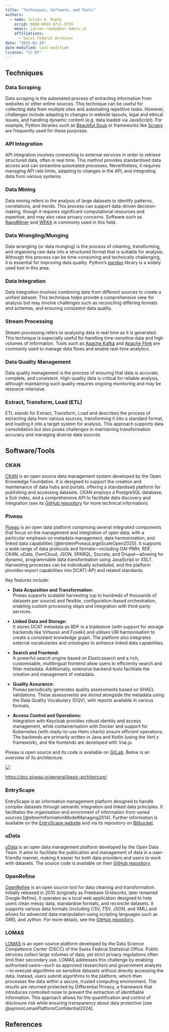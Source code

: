 ---
title: "Techniques, Software, and Tools"
authors: 
  - name: Julien A. Raemy
    orcid: 0000-0002-4711-5759
    email: julien.raemy@bar.admin.ch
    affiliations:
      - Swiss Federal Archives
date: "2025-01-19"
date-modified: last-modified
license: "CC BY"
---

## Techniques

### Data Scraping

Data scraping is the automated process of extracting information from websites or other online sources. This technique can be useful for collecting data from multiple sites and automating repetitive tasks. However, challenges include adapting to changes in website layouts, legal and ethical issues, and handling dynamic content (e.g. data loaded via JavaScript). For example, Python libraries such as [Beautiful Soup](https://pypi.org/project/beautifulsoup4/) or frameworks like [Scrapy](https://scrapy.org/) are frequently used for these purposes.

### API Integration

API integration involves connecting to external services in order to retrieve structured data, often in real time. This method provides standardised data access and can streamline automated processes. Nevertheless, it requires managing API rate limits, adapting to changes in the API, and integrating data from various systems.

### Data Mining

Data mining refers to the analysis of large datasets to identify patterns, correlations, and trends. This process can support data-driven decision-making, though it requires significant computational resources and expertise, and may also raise privacy concerns. Software such as [RapidMiner](https://altair.com/altair-rapidminer) and [WEKA](https://www.cs.waikato.ac.nz/~ml/weka/) is commonly used in this field.

### Data Wrangling/Munging

Data wrangling (or data munging) is the process of cleaning, transforming, and organising raw data into a structured format that is suitable for analysis. Although this process can be time-consuming and technically challenging, it is essential for improving data quality. Python’s [pandas](https://pandas.pydata.org/) library is a widely used tool in this area.

### Data Integration

Data integration involves combining data from different sources to create a unified dataset. This technique helps provide a comprehensive view for analysis but may involve challenges such as reconciling differing formats and schemas, and ensuring consistent data quality.

### Stream Processing

Stream processing refers to analysing data in real time as it is generated. This technique is especially useful for handling time-sensitive data and high volumes of information. Tools such as [Apache Kafka](https://kafka.apache.org/) and [Apache Flink](https://flink.apache.org/) are commonly used to manage data flows and enable real-time analytics.

### Data Quality Management

Data quality management is the process of ensuring that data is accurate, complete, and consistent. High-quality data is critical for reliable analysis, although maintaining such quality requires ongoing monitoring and may be resource-intensive.

### Extract, Transform, Load (ETL)

ETL stands for Extract, Transform, Load and describes the process of extracting data from various sources, transforming it into a standard format, and loading it into a target system for analysis. This approach supports data consolidation but also poses challenges in maintaining transformation accuracy and managing diverse data sources.

## Software/Tools

### CKAN

[CKAN](https://ckan.org/) is an open source data management system developed by the Open Knowledge Foundation. It is designed to support the creation and maintenance of data hubs and portals, offering a standardised platform for publishing and accessing datasets. CKAN employs a PostgreSQL database, a Solr index, and a comprehensive API to facilitate data discovery and integration (see its [GitHub repository](https://github.com/ckan/ckan) for more technical information).

### Piveau

[Piveau](https://www.piveau.de/) is an open data platform comprising several integrated components that focus on the management and integration of open data, with a particular emphasis on metadata management, data harmonisation, and linked data capabilities [@kirsteinPiveauLargeScaleOpen2020]. It supports a wide range of data protocols and formats—including OAI-PMH, RDF, CKAN, uData, OwnCloud, JSON, SPARQL, Socrata, and Drupal—allowing for dynamic, programmable data transformation using JavaScript or XSLT. Harvesting processes can be individually scheduled, and the platform provides export capabilities into DCAT(-AP) and related standards.

Key features include:

- **Data Acquisition and Transformation:**  
  Piveau supports scalable harvesting (up to hundreds of thousands of datasets per source) and flexible, configuration-based orchestration, enabling custom processing steps and integration with third-party services.
  
- **Linked Data and Storage:**  
  It stores DCAT metadata as RDF in a triplestore (with support for storage backends like Virtuoso and Fuseki) and utilises URI harmonisation to create a consistent knowledge graph. The platform also integrates external vocabularies and ontologies to enhance linked data capabilities.

- **Search and Frontend:**  
  A powerful search engine based on Elasticsearch and a rich, customisable, multilingual frontend allow users to efficiently search and filter metadata. Additionally, extensive backend tools facilitate the creation and management of metadata.

- **Quality Assurance:**  
  Piveau periodically generates quality assessments based on SHACL validations. These assessments are stored alongside the metadata using the Data Quality Vocabulary (DQV), with reports available in various formats.

- **Access Control and Operations:**  
  Integration with Keycloak provides robust identity and access management, while containerisation with Docker and support for Kubernetes (with ready-to-use Helm charts) ensure efficient operations. The backends are primarily written in Java and Kotlin (using the Vert.x framework), and the frontends are developed with Vue.js.

Piveau is open source and its code is available on [GitLab](https://gitlab.com/piveau/). Below is an overview of its architecture.

![](https://doc.piveau.io/img/overview.png)

<https://doc.piveau.io/general/basic-architecture/>

### EntryScape

EntryScape is an information management platform designed to handle complex datasets through semantic integration and linked data principles. It facilitates the organisation and enrichment of information from varied sources [@ebnerInformationModelManaging2014]. Further information is available on the [EntryScape website](https://entryscape.com/) and via its repository on [Bitbucket](https://bitbucket.org/metasolutions/).

### uData

[uData](https://udata.readthedocs.io/) is an open data management platform developed by the Open Data Team. It aims to facilitate the publication and management of data in a user-friendly manner, making it easier for both data providers and users to work with datasets. The source code is available on their [GitHub repository](https://github.com/opendatateam/udata).

### OpenRefine

[OpenRefine](https://openrefine.org/) is an open source tool for data cleaning and transformation. Initially released in 2010 (originally as Freebase Gridworks, later renamed Google Refine), it operates as a local web application designed to help users clean messy data, standardise formats, and reconcile datasets. It supports various data formats (including CSV, TSV, JSON, and XML) and allows for advanced data manipulation using scripting languages such as GREL and Jython. For more details, see the [GitHub repository](https://github.com/OpenRefine/OpenRefine).

### LOMAS

[LOMAS](https://dscc-admin-ch.github.io/lomas-docs) is an open source platform developed by the Data Science Competence Center (DSCC) of the Swiss Federal Statistical Office. Public services collect large volumes of data, yet strict privacy regulations often limit their secondary use. LOMAS addresses this challenge by enabling authorised users—such as approved researchers and government analysts—to execute algorithms on sensitive datasets without directly accessing the data. Instead, users submit algorithms to the platform, which then processes the data within a secure, trusted computing environment. The results are returned protected by Differential Privacy, a framework that introduces controlled noise to prevent the extraction of identifiable information. This approach allows for the quantification and control of disclosure risk while ensuring transparency about data protection [see @aymonLomasPlatformConfidential2024].


## References